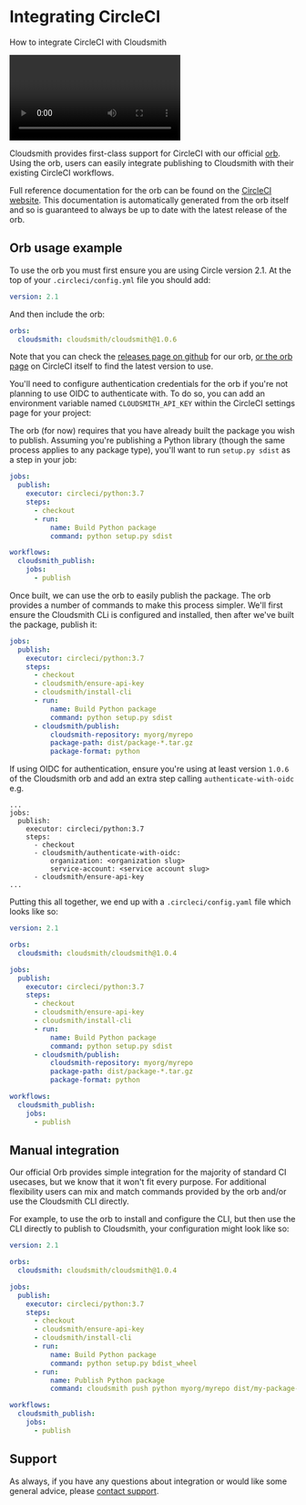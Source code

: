 

# Integrating CircleCI

How to integrate CircleCI with Cloudsmith

<Video wistiaId="lbsjucl9kg"></Video>

Cloudsmith provides first-class support for CircleCI with our official [orb](https://circleci.com/orbs/registry/orb/cloudsmith/cloudsmith). Using the orb, users can easily integrate publishing to Cloudsmith with their existing CircleCI workflows.

Full reference documentation for the orb can be found on the [CircleCI website](https://circleci.com/orbs/registry/orb/cloudsmith/cloudsmith). This documentation is automatically generated from the orb itself and so is guaranteed to always be up to date with the latest release of the orb.

<NoCodeUploadingSnippet />

<Card
    title="cloudsmith-circleci-orb"
    description="A reusable orb to integrate CircleCI"
    href="https://github.com/cloudsmith-io/orb"
    linkText="A reusable orb to integrate CircleCI"
    icon="utility/documentation"
  />

## Orb usage example

To use the orb you must first ensure you are using Circle version 2.1. At the top of your `.circleci/config.yml` file you should add:

```yaml
version: 2.1
```

And then include the orb:

```yaml
orbs:
  cloudsmith: cloudsmith/cloudsmith@1.0.6
```

Note that you can check the [releases page on github](https://github.com/cloudsmith-io/orb/releases) for our orb, [or the orb page](https://circleci.com/developer/orbs/orb/cloudsmith/cloudsmith) on CircleCI itself to find the latest version to use.

You'll need to configure authentication credentials for the orb if you're not planning to use OIDC to authenticate with. To do so, you can add an environment variable named `CLOUDSMITH_API_KEY` within the CircleCI settings page for your project:

<BlockImage src={envVarimage} alt=""></BlockImage>

The orb (for now) requires that you have already built the package you wish to publish. Assuming you're publishing a Python library (though the same process applies to any package type), you'll want to run `setup.py sdist` as a step in your job:

```yaml
jobs:
  publish:
    executor: circleci/python:3.7
    steps:
      - checkout
      - run:
          name: Build Python package
          command: python setup.py sdist

workflows:
  cloudsmith_publish:
    jobs:
      - publish
```

Once built, we can use the orb to easily publish the package. The orb provides a number of commands to make this process simpler. We'll first ensure the Cloudsmith CLi is configured and installed, then after we've built the package, publish it:

```yaml
jobs:
  publish:
    executor: circleci/python:3.7
    steps:
      - checkout
      - cloudsmith/ensure-api-key
      - cloudsmith/install-cli
      - run:
          name: Build Python package
          command: python setup.py sdist
      - cloudsmith/publish:
          cloudsmith-repository: myorg/myrepo
          package-path: dist/package-*.tar.gz
          package-format: python
```

If using OIDC for authentication, ensure you're using at least version `1.0.6` of the Cloudsmith orb and add an extra step calling `authenticate-with-oidc` e.g.

```
...
jobs:
  publish:
    executor: circleci/python:3.7
    steps:
      - checkout
      - cloudsmith/authenticate-with-oidc:
          organization: <organization slug>
          service-account: <service account slug>
      - cloudsmith/ensure-api-key
...
```

Putting this all together, we end up with a `.circleci/config.yaml` file which looks like so:

```yaml
version: 2.1

orbs:
  cloudsmith: cloudsmith/cloudsmith@1.0.4

jobs:
  publish:
    executor: circleci/python:3.7
    steps:
      - checkout
      - cloudsmith/ensure-api-key
      - cloudsmith/install-cli
      - run:
          name: Build Python package
          command: python setup.py sdist
      - cloudsmith/publish:
          cloudsmith-repository: myorg/myrepo
          package-path: dist/package-*.tar.gz
          package-format: python

workflows:
  cloudsmith_publish:
    jobs:
      - publish
```

## Manual integration

Our official Orb provides simple integration for the majority of standard CI usecases, but we know that it won't fit every purpose. For additional flexibility users can mix and match commands provided by the orb and/or use the Cloudsmith CLI directly.

For example, to use the orb to install and configure the CLI, but then use the CLI directly to publish to Cloudsmith, your configuration might look like so:

```yaml
version: 2.1

orbs:
  cloudsmith: cloudsmith/cloudsmith@1.0.4

jobs:
  publish:
    executor: circleci/python:3.7
    steps:
      - checkout
      - cloudsmith/ensure-api-key
      - cloudsmith/install-cli
      - run:
          name: Build Python package
          command: python setup.py bdist_wheel
      - run:
          name: Publish Python package
          command: cloudsmith push python myorg/myrepo dist/my-package-0.1.0.whl

workflows:
  cloudsmith_publish:
    jobs:
      - publish
```

## Support

As always, if you have any questions about integration or would like some general advice, please [contact support](https://cloudsmith.com/company/contact-us).
